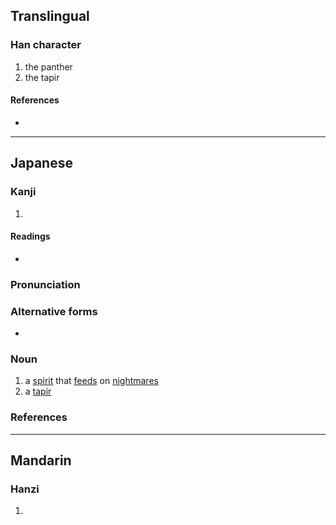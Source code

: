 {{character info/new}}
==Translingual==

===Han character===
{{Han char|rn=94|rad=犬|as=11|sn=14|four=|canj=KHTAK|ids=⿰犭莫}}

# the panther
# the tapir

====References====
* {{Han ref|kx=0717.300|dkj=20638|dj=1129.080|hdz=21362.040|uh=734F|ud=29519}}

----

==Japanese==

===Kanji===
{{ja-kanji|grade=|rs=犬11}}

# {{defn|lang=ja|sort=犬11}}

====Readings====
* {{ja-readings|kanon=[[ばく]] (baku)|goon=[[みゃく]] (myaku)}}

===Pronunciation===
{{ja-kanjitab|ばく|yomi=o}}
{{slim-wikipedia|lang=ja}}
{{slim-wikipedia|バク|lang=ja}}
{{slim-wikipedia|Baku (spirit)}}
{{ja-pron|ばく|acc=a|acc_ref=NHK,DJR|y=ko}}

===Alternative forms===
* {{ja-l|貘}}

===Noun===
{{ja-noun|ばく|バク}}

# a [[spirit]] that [[feed]]s on [[nightmare]]s
# a [[tapir]]

===References===
<references/>

{{topics|ja|Mythological creatures|Japanese mythology|Odd-toed ungulates|sort=はく'}}

----

==Mandarin==

===Hanzi===
{{cmn-hanzi|pin=[[mú]] ([[mu2]])|wg=mu<sup>2</sup>}}

# {{defn|lang=cmn|sort=犬11}}